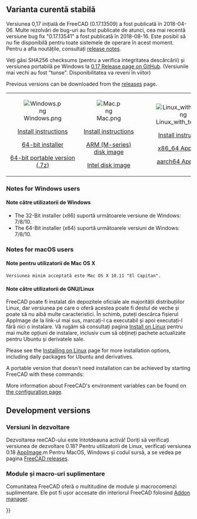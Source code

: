 <languages/>
{{TOCright}}

<span id="Current_stable_version"></span>
<div class="mw-translate-fuzzy">
== Varianta curentă stabilă ==
</div>

<div class="mw-translate-fuzzy">
Versiunea 0,17 inițială de FreeCAD (0.17.13509) a fost publicată în 2018-04-06. Multe rezolvări de bug-uri au fost publicate de atunci, cea mai recentă versiune bug fix "0.17.13541" a fost publicată în 2018-08-16. Este posibil să nu fie disponibilă pentru toate sistemele de operare în acest moment. Pentru a afla noutățile, consultați [[Release notes 0.17|release notes]].
</div>

<div class="mw-translate-fuzzy">
Veți găsi SHA256 checksums (pentru a verifica integritatea descărcării) și versiunea portabilă pe Windows la [https://github.com/FreeCAD/FreeCAD/releases/tag/0.17 0.17 Release page on GitHub]. (Versiunile mai vechi au fost "tunse". Disponibilitatea va reveni în viitor)
</div>

Previous versions can be downloaded from the [https://github.com/FreeCAD/FreeCAD/releases releases] page.
<!--Do not remove this tag. It would add even more places where version info has to be kept up to date-->
{| cellpadding="20" style="font-size:120%"

| align=center | [[Image:Windows.png]]

[[Installing_on_Windows|Install instructions]]

[https://github.com/FreeCAD/FreeCAD/releases/download/1.0.2/FreeCAD_1.0.2-conda-Windows-x86_64-installer-1.exe 64-bit installer]

[https://github.com/FreeCAD/FreeCAD/releases/download/1.0.2/FreeCAD_1.0.2-conda-Windows-x86_64-py311.7z 64-bit portable version (.7z)]

| align=center | [[Image:Mac.png]]

[[Installing_on_Mac|Install instructions]]

[https://github.com/FreeCAD/FreeCAD/releases/download/1.0.2/FreeCAD_1.0.2-conda-macOS-arm64-py311.dmg ARM (M-series) disk image]

[https://github.com/FreeCAD/FreeCAD/releases/download/1.0.2/FreeCAD_1.0.2-conda-macOS-x86_64-py311.dmg Intel disk image]

| align=center | [[Image:Linux_with_text.png]]

[[Installing_on_Linux|Install instructions]]

[https://github.com/FreeCAD/FreeCAD/releases/download/1.0.2/FreeCAD_1.0.2-conda-Linux-x86_64-py311.AppImage x86_64 AppImage]

[https://github.com/FreeCAD/FreeCAD/releases/download/1.0.2/FreeCAD_1.0.2-conda-Linux-aarch64-py311.AppImage aarch64 AppImage]

|}

=== Notes for Windows users ===

<div class="mw-translate-fuzzy">
==== Note către utilizatorii de Windows====
  
* The 32-Bit installer (x86) suportă următoarele versiune de  Windows: 7/8/10.
* The 64-Bit installer (x64) suportă următoarele versiuni de  Windows: 7/8/10.
</div>

=== Notes for macOS users ===

<div class="mw-translate-fuzzy">
==== Note pentru utilizatorii de Mac OS X  ====
  
 Versiunea minim acceptată este Mac OS X 10.11 "El Capitan".
</div>

<span id="Notes_for_GNU/Linux_users"></span>
<div class="mw-translate-fuzzy">
==== Note către utilizatorii de GNU/Linux====
</div>

<div class="mw-translate-fuzzy">
FreeCAD poate fi instalat din depozitele oficiale ale majorității distribuțiilor Linux, dar versiunea pe care o oferă acestea poate fi destul de veche și poate să nu aibă multe caracteristici. În schimb, puteți descărca fișierul AppImage de la link-ul mai sus, marcați-l ca executabil și apoi executați-l fără nici o instalare. Vă rugăm să consultați pagina [[Install on Linux]] pentru mai multe opțiuni de instalare, inclusiv cum să obțineți pachete actualizate pentru Ubuntu și derivatele sale.
</div>

Please see the [[Installing_on_Linux|Installing on Linux]] page for more installation options, including daily packages for Ubuntu and derivatives.

A portable version that doesn't need installation can be achieved by starting FreeCAD with these commands:

{{Code|lang=text|code=
cd path/to/directory_containing_AppImage/
chmod +x ./name_of_AppImage_file.AppImage
HOME="$PWD/Settings" FREECAD_USER_HOME="$PWD/Settings" ./name_of_AppImage_file.AppImage
}}

More information about FreeCAD's environment variables can be found on [[Start_up_and_Configuration#Environment_variables|the configuration page]].

== Development versions ==

<div class="mw-translate-fuzzy">
=== Versiuni în dezvoltare ===
  
Dezvoltarea reeCAD-ului este întotdeauna activă! Doriți să verificați versiunea de dezvoltare 0.18? Pentru utilizatorii de Linux, verificați versiunea 0.18  [[AppImage]].m Pentru MacOS, Windows și codul sursă, a se vedea  pe pagina [https://github.com/FreeCAD/FreeCAD/releases FreeCAD releases].
</div>

<span id="Additional_modules_and_macros"></span>
<div class="mw-translate-fuzzy">
=== Module și macro-uri suplimentare ===
</div>

<div class="mw-translate-fuzzy">
Comunitatea FreeCAD oferă o multitudine de module și macrocomenzi suplimentare. Ele pot fi ușor accesate din interiorul FreeCAD folosind  [[Std_AddonMgr|Addon manager]].
</div>


{{Userdocnavi{{#translation:}}}}